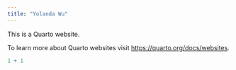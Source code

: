 ```yaml
---
title: "Yolanda Wu"
---
```


This is a Quarto website.

To learn more about Quarto websites visit <https://quarto.org/docs/websites>.

```r
1 + 1
```
